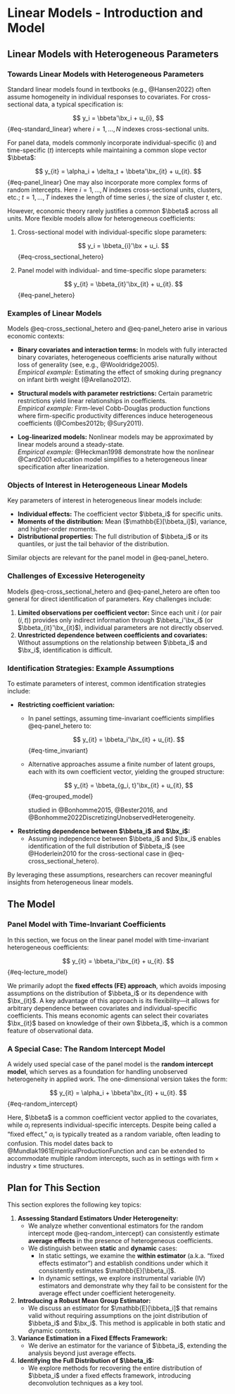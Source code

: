 # Linear Models - Introduction and Model

## Linear Models with Heterogeneous Parameters

### Towards Linear Models with Heterogeneous Parameters

Standard linear models found in textbooks (e.g., @Hansen2022) often assume homogeneity in individual responses to covariates. For cross-sectional data, a typical specification is:

$$
y_i = \bbeta'\bx_i + u_{i},
$$ {#eq-standard_linear}
where $i=1, \dots, N$ indexes cross-sectional units. 

For panel data, models commonly incorporate individual-specific $(i)$ and time-specific $(t)$ intercepts while maintaining a common slope vector $\bbeta$:

$$
y_{it} = \alpha_i + \delta_t +  \bbeta'\bx_{it} + u_{it}.
$$ {#eq-panel_linear}
One may also incorporate more complex forms of random intercepts. Here $i=1,\dots, N$ indexes cross-sectional units, clusters, etc.; $t=1, \dots, T$  indexes the length of time series $i$, the size of cluster $t$, etc. 

However, economic theory rarely justifies a common $\bbeta$ across all units. More flexible models allow for heterogeneous coefficients:

1. Cross-sectional model with individual-specific slope parameters:

   $$
y_i = \bbeta_{i}'\bx + u_i.
   $$ {#eq-cross_sectional_hetero}

2. Panel model with individual- and time-specific slope parameters:

   $$
y_{it}  = \bbeta_{it}'\bx_{it} + u_{it}.
   $$ {#eq-panel_hetero}

### Examples of Linear Models

Models
@eq-cross_sectional_hetero and
@eq-panel_hetero arise in various economic contexts:

- **Binary covariates and interaction terms:** In models with fully interacted binary covariates, heterogeneous coefficients arise naturally without loss of generality (see, e.g., @Wooldridge2005).  
  *Empirical example:* Estimating the effect of smoking during pregnancy on infant birth weight (@Arellano2012).

- **Structural models with parameter restrictions:** Certain parametric restrictions yield linear relationships in coefficients.  
  *Empirical example:* Firm-level Cobb-Douglas production functions where firm-specific productivity differences induce heterogeneous coefficients (@Combes2012b; @Sury2011).

- **Log-linearized models:** Nonlinear models may be approximated by linear models around a steady-state.  
  *Empirical example:* @Heckman1998 demonstrate how the nonlinear @Card2001 education model simplifies to a heterogeneous linear specification after linearization.

### Objects of Interest in Heterogeneous Linear Models

Key parameters of interest in heterogeneous linear models include:

- **Individual effects:** The coefficient vector $\bbeta_i$ for specific units.
- **Moments of the distribution:** Mean ($\mathbb{E}[\bbeta_i]$), variance, and higher-order moments.
- **Distributional properties:** The full distribution of $\bbeta_i$ or its quantiles, or just the tail behavior of the distribution.

Similar objects are relevant for the panel model in
@eq-panel_hetero.

### Challenges of Excessive Heterogeneity

Models
@eq-cross_sectional_hetero and
@eq-panel_hetero are often too general for direct identification of parameters. Key challenges include:

1. **Limited observations per coefficient vector:** Since each unit $i$ (or pair $(i,t)$) provides only indirect information through $\bbeta_i'\bx_i$ (or $\bbeta_{it}'\bx_{it}$), individual parameters are not directly observed.
2. **Unrestricted dependence between coefficients and covariates:** Without assumptions on the relationship between $\bbeta_i$ and $\bx_i$, identification is difficult.

### Identification Strategies: Example Assumptions

To estimate parameters of interest, common identification strategies include:

- **Restricting coefficient variation:**
  - In panel settings, assuming time-invariant coefficients simplifies
    @eq-panel_hetero to:
    
    $$
y_{it} = \bbeta_i'\bx_{it} + u_{it}.
    $$ {#eq-time_invariant}
    
  - Alternative approaches assume a finite number of latent groups, each with its own coefficient vector, yielding the grouped structure:
    
    $$
y_{it} = \bbeta_{g_i, t}'\bx_{it} + u_{it},
    $$ {#eq-grouped_model}
    
    studied in @Bonhomme2015, @Bester2016, and @Bonhomme2022DiscretizingUnobservedHeterogeneity.

- **Restricting dependence between $\bbeta_i$ and $\bx_i$:**
  - Assuming independence between $\bbeta_i$ and $\bx_i$ enables identification of the full distribution of $\bbeta_i$ (see @Hoderlein2010 for the cross-sectional case in
    @eq-cross_sectional_hetero).

By leveraging these assumptions, researchers can recover meaningful insights from heterogeneous linear models.

## The Model

### Panel Model with Time-Invariant Coefficients

In this section, we focus on the linear panel model with time-invariant heterogeneous coefficients:

$$
y_{it} = \bbeta_i'\bx_{it} + u_{it}.
$$ {#eq-lecture_model}

We primarily adopt the **fixed effects (FE) approach**, which avoids imposing assumptions on the distribution of $\bbeta_i$ or its dependence with $\bx_{it}$. A key advantage of this approach is its flexibility—it allows for arbitrary dependence between covariates and individual-specific coefficients. This means economic agents can select their covariates $\bx_{it}$ based on knowledge of their own $\bbeta_i$, which is a common feature of observational data.

### A Special Case: The Random Intercept Model

A widely used special case of the panel model is the **random intercept model**, which serves as a foundation for handling unobserved heterogeneity in applied work. The one-dimensional version takes the form:

$$
y_{it} = \alpha_i + \bbeta'\bx_{it} + u_{it}.
$$ {#eq-random_intercept}

Here, $\bbeta$ is a common coefficient vector applied to the covariates, while $\alpha_i$ represents individual-specific intercepts. Despite being called a "fixed effect," $\alpha_i$ is typically treated as a random variable, often leading to confusion. This model dates back to @Mundlak1961EmpiricalProductionFunction and can be extended to accommodate multiple random intercepts, such as in settings with firm $\times$ industry $\times$ time structures.

## Plan for This Section

This section explores the following key topics:

1. **Assessing Standard Estimators Under Heterogeneity:**  
   - We analyze whether conventional estimators for the random intercept mode @eq-random_intercept} can consistently estimate **average effects** in the presence of heterogeneous coefficients.  
   - We distinguish between **static** and **dynamic** cases:
     - In static settings, we examine the **within estimator** (a.k.a. "fixed effects estimator") and establish conditions under which it consistently estimates $\mathbb{E}[\bbeta_i]$.
     - In dynamic settings, we explore instrumental variable (IV) estimators and demonstrate why they fail to be consistent for the average effect under coefficient heterogeneity.

2. **Introducing a Robust Mean Group Estimator:**  
   - We discuss an estimator for $\mathbb{E}[\bbeta_i]$ that remains valid without requiring assumptions on the joint distribution of $\bbeta_i$ and $\bx_i$. This method is applicable in both static and dynamic contexts.

3. **Variance Estimation in a Fixed Effects Framework:**  
   - We derive an estimator for the variance of $\bbeta_i$, extending the analysis beyond just average effects.

4. **Identifying the Full Distribution of $\bbeta_i$:**  
   - We explore methods for recovering the entire distribution of $\bbeta_i$ under a fixed effects framework, introducing deconvolution techniques as a key tool.
 